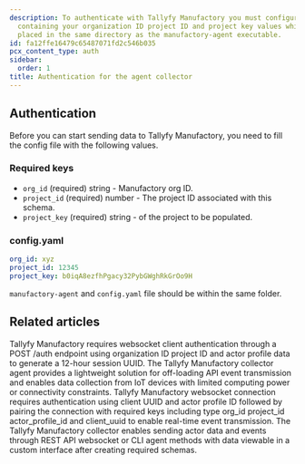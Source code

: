 ```yaml
---
description: To authenticate with Tallyfy Manufactory you must configure a YAML file
  containing your organization ID project ID and project key values which should be
  placed in the same directory as the manufactory-agent executable.
id: fa12ffe16479c65487071fd2c546b035
pcx_content_type: auth
sidebar:
  order: 1
title: Authentication for the agent collector
---
```


## Authentication

Before you can start sending data to Tallyfy Manufactory, you need to fill the config file with the following values.

### Required keys

- `org_id` (required) string - Manufactory org ID.
- `project_id` (required) number - The project ID associated with this schema.
- `project_key` (required) string - of the project to be populated.
### config.yaml

```yaml
org_id: xyz
project_id: 12345
project_key: b0iqA8ezfhPgacy32PybGWghRkGrOo9H
```

`manufactory-agent` and `config.yaml` file should be within the same folder.


## Related articles
<CardGrid>
<LinkTitleCard header="<b>Websocket > Authentication for the web socket collector</b>" href="/products/manufactory/collector/websocket/auth/" > Tallyfy Manufactory requires websocket client authentication through a POST /auth endpoint using organization ID project ID and actor profile data to generate a 12-hour session UUID. </LinkTitleCard>
<LinkTitleCard header="<b>Collector > Collecting events via our CLI agent</b>" href="/products/manufactory/collector/agent/" > The Tallyfy Manufactory collector agent provides a lightweight solution for off-loading API event transmission and enables data collection from IoT devices with limited computing power or connectivity constraints. </LinkTitleCard>
<LinkTitleCard header="<b>Websocket > Connect to our web socket server</b>" href="/products/manufactory/collector/websocket/connect_to_ws/" > Tallyfy Manufactory websocket connection requires authentication using client UUID and actor profile ID followed by pairing the connection with required keys including type org_id project_id actor_profile_id and client_uuid to enable real-time event transmission. </LinkTitleCard>
<LinkTitleCard header="<b>Manufactory > Collector</b>" href="/products/manufactory/collector/" > The Tallyfy Manufactory collector enables sending actor data and events through REST API websocket or CLI agent methods with data viewable in a custom interface after creating required schemas. </LinkTitleCard>
</CardGrid>